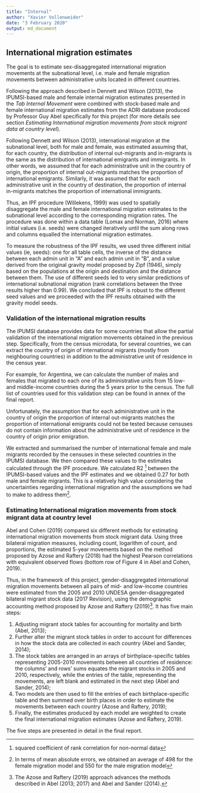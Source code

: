 ```yaml
---
title: "Internal"
author: "Xavier Vollenweider"
date: "3 February 2020"
output: md_document
---
```


## International migration estimates
The goal is to estimate sex-disaggregated international migration movements at the subnational level, i.e. male and female migration movements between administrative units located in different countries.

Following the approach described in Dennett and Wilson (2013), the IPUMSI-based male and female internal migration estimates presented in the *Tab Internal Movement* were combined with stock-based male and female international migration estimates from the ADRI database produced by Professor Guy Abel specifically for this project (for more details see section [*Estimating International migration movements from stock migrant data at country level*]{#country}).

Following Dennett and Wilson (2013), international migration at the subnational level, both for male and female, was estimated assuming that, for each country, the distribution of internal out-migrants and in-migrants is the same as the distribution of international emigrants and immigrants. In other words, we assumed that for each administrative unit in the country of origin, the proportion of internal out-migrants matches the proportion of international emigrants. Similarly, it was assumed that for each administrative unit in the country of destination, the proportion of internal in-migrants matches the proportion of international immigrants.

Thus, an IPF procedure (Willekens, 1999) was used to spatially disaggregate the male and female international migration estimates to the subnational level according to the corresponding migration rates. The procedure was done within a data table (Lomax and Norman, 2016) where initial values (i.e. seeds) were changed iteratively until the sum along rows and columns equalled the international migration estimates. 

To measure the robustness of the IPF results, we used three different initial values (ie, seeds): one for all table cells, the inverse of the distance between each admin unit in "A" and each admin unit in "B", and a value derived from the original gravity model proposed by Zipf (1946), simply based on the populations at the origin and destination and the distance between them. The use of different seeds led to very similar predictions of international subnational migration (rank correlations between the three results higher than 0.99). We concluded that IPF is robust to the different seed values and we proceeded with the IPF results obtained with the gravity model seeds.

### Validation of the international migration results
The IPUMSI database provides data for some countries that allow the partial validation of the international migration movements obtained in the previous step. Specifically, from the census microdata, for several countries, we can extract the country of origin of international migrants (mostly from neighbouring countries) in addition to the administrative unit of residence in the census year.

For example, for Argentina, we can calculate the number of males and females that migrated to each one of its administrative units from 15 low- and middle-income countries during the 5 years prior to the census. The full list of countries used for this validation step can be found in annex of the final report.

Unfortunately, the assumption that for each administrative unit in the country of origin the proportion of internal out-migrants matches the proportion of international emigrants could not be tested because censuses do not contain information about the administrative unit of residence in the country of origin prior emigration.

We extracted and summarised the number of international female and male migrants recorded by the censuses in these selected countries in the IPUMSI database. We then compared these values to the estimates calculated through the IPF procedure. We calculated R2 ^[squared coefficient of rank correlation for non-normal data] between the IPUMSI-based values and the IPF estimates and we obtained 0.27 for both male and female migrants. This is a relatively high value considering the uncertainties regarding international migration and the assumptions we had to make to address them^[In terms of mean absolute errors, we obtained an average of 498 for the female migration model and 550 for the male migration model].

### Estimating International migration movements from stock migrant data at country level{#country}
Abel and Cohen (2019) compared six different methods for estimating international migration movements from stock migrant data. Using three bilateral migration measures, including count, logarithm of count, and proportions, the estimated 5-year movements based on the method proposed by Azose and Raftery (2018) had the highest Pearson correlations with equivalent observed flows (bottom row of Figure 4 in Abel and Cohen, 2019).

Thus, in the framework of this project, gender-disaggregated international migration movements between all pairs of mid- and low-income countries were estimated from the 2005 and 2010 UNDESA gender-disaggregated bilateral migrant stock data (2017 Revision), using the demographic accounting method proposed by Azose and Raftery (2019)^[The Azose and Raftery (2019) approach advances the methods described in Abel (2013; 2017) and Abel and Sander (2014).]. It has five main steps:

1.  Adjusting migrant stock tables for accounting for mortality and birth (Abel, 2013);
2.  Further alter the migrant stock tables in order to account for differences in how the stock data are collected in each country (Abel and Sander, 2014);
3.  The stock tables are arranged in an arrays of birthplace-specific tables representing 2005-2010 movements between all countries of residence: the columns' and rows' sums equates the migrant stocks in 2005 and 2010, respectively, while the entries of the table, representing the movements, are left blank and estimated in the next step (Abel and Sander, 2014);
4.  Two models are then used to fill the entries of each birthplace-specific table and then summed over birth places in order to estimate the movements between each country (Azose and Raftery, 2019);
5.  Finally, the estimates produced by each model are weighted to create the final international migration estimates (Azose and Raftery, 2019).

The five steps are presented in detail in the final report.

